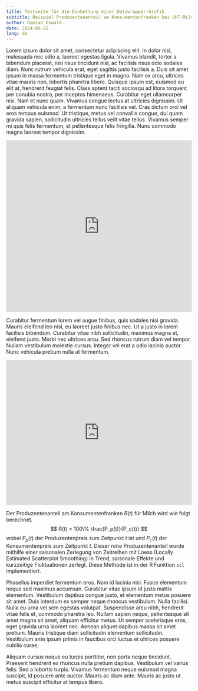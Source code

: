 ```yaml
---
title: Testseite für die Einbettung einer Datawrapper-Grafik
subtitle: Beispiel Produzentenanteil am Konsumentenfranken bei UHT-Milch
author: Damian Oswald
date: 2024-05-22
lang: de
---
```


Lorem ipsum dolor sit amet, consectetur adipiscing elit. In dolor nisl, malesuada nec odio a, laoreet egestas ligula. Vivamus blandit, tortor a bibendum placerat, nisi risus tincidunt nisl, ac facilisis risus odio sodales diam. Nunc rutrum vehicula erat, eget sagittis justo facilisis a. Duis sit amet ipsum in massa fermentum tristique eget in magna. Nam ex arcu, ultrices vitae mauris non, lobortis pharetra libero. Quisque ipsum est, euismod eu elit at, hendrerit feugiat felis. Class aptent taciti sociosqu ad litora torquent per conubia nostra, per inceptos himenaeos. Curabitur eget ullamcorper nisi. Nam et nunc quam. Vivamus congue lectus at ultricies dignissim. Ut aliquam vehicula enim, a fermentum nunc facilisis vel. Cras dictum orci vel eros tempus euismod. Ut tristique, metus vel convallis congue, dui quam gravida sapien, sollicitudin ultricies tellus velit vitae tellus. Vivamus semper mi quis felis fermentum, et pellentesque felis fringilla. Nunc commodo magna laoreet tempor dignissim.

```{=html}
<iframe title="Produzenten- und Konsumentenpreise für konventionelle Milch" aria-label="Interactive line chart" id="datawrapper-chart-BxLYR" src="https://datawrapper.dwcdn.net/BxLYR/1/" scrolling="no" frameborder="0" style="width: 0; min-width: 100% !important; border: none;" height="464" data-external="1"></iframe><script type="text/javascript">!function(){"use strict";window.addEventListener("message",(function(a){if(void 0!==a.data["datawrapper-height"]){var e=document.querySelectorAll("iframe");for(var t in a.data["datawrapper-height"])for(var r=0;r<e.length;r++)if(e[r].contentWindow===a.source){var i=a.data["datawrapper-height"][t]+"px";e[r].style.height=i}}}))}();
</script>
```

Curabitur fermentum lorem vel augue finibus, quis sodales nisi gravida. Mauris eleifend leo nisl, eu laoreet justo finibus nec. Ut a justo in lorem facilisis bibendum. Curabitur vitae nibh sollicitudin, maximus magna et, eleifend justo. Morbi nec ultrices arcu. Sed rhoncus rutrum diam vel tempor. Nullam vestibulum molestie cursus. Integer vel erat a odio lacinia auctor. Nunc vehicula pretium nulla ut fermentum.

```{=html}
<iframe title="Produzentenanteil am Konsumentenfranken für Milch" aria-label="Interactive line chart" id="datawrapper-chart-hdlcx" src="https://datawrapper.dwcdn.net/hdlcx/1/" scrolling="no" frameborder="0" style="width: 0; min-width: 100% !important; border: none;" height="392" data-external="1"></iframe><script type="text/javascript">!function(){"use strict";window.addEventListener("message",(function(a){if(void 0!==a.data["datawrapper-height"]){var e=document.querySelectorAll("iframe");for(var t in a.data["datawrapper-height"])for(var r=0;r<e.length;r++)if(e[r].contentWindow===a.source){var i=a.data["datawrapper-height"][t]+"px";e[r].style.height=i}}}))}();
</script>

```

Der Produzentenanteil am Konsumentenfranken $R(t)$ für Milch wird wie folgt berechnet.
$$
R(t) = 100\% \frac{P_p(t)}{P_c(t)}
$$
wobei $P_p(t)$ der Produzentenpreis zum Zeitpunkt $t$ ist und $P_c(t)$ der Konsumentenpreis zum Zeitpunkt $t$. Dieser *rohe* Produzentenanteil wurde mithilfe einer saisonalen Zerlegung von Zeitreihen mit Loess (Locally Estimated Scatterplot Smoothing) in Trend, saisonale Effekte und kurzzeitige Fluktuationen zerlegt. Diese Methode ist in der R Funktion `stl` implementiert.

Phasellus imperdiet fermentum eros. Nam id lacinia nisi. Fusce elementum neque sed maximus accumsan. Curabitur vitae ipsum id justo mattis elementum. Vestibulum dapibus congue justo, et elementum metus posuere sit amet. Duis interdum ex semper neque rhoncus vestibulum. Nulla facilisi. Nulla eu urna vel sem egestas volutpat. Suspendisse arcu nibh, hendrerit vitae felis et, commodo pharetra leo. Nullam sapien neque, pellentesque sit amet magna sit amet, aliquam efficitur metus. Ut semper scelerisque eros, eget gravida urna laoreet nec. Aenean aliquet dapibus massa sit amet pretium. Mauris tristique diam sollicitudin elementum sollicitudin. Vestibulum ante ipsum primis in faucibus orci luctus et ultrices posuere cubilia curae;

Aliquam cursus neque eu turpis porttitor, non porta neque tincidunt. Praesent hendrerit ex rhoncus nulla pretium dapibus. Vestibulum vel varius felis. Sed a lobortis turpis. Vivamus fermentum neque euismod magna suscipit, id posuere ante auctor. Mauris ac diam ante. Mauris ac justo ut metus suscipit efficitur at tempus libero.